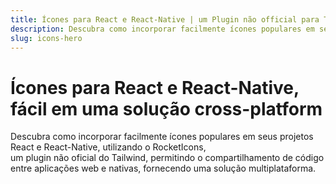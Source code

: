```yaml
---
title: Ícones para React e React-Native | um Plugin não official para Tailwind
description: Descubra como incorporar facilmente ícones populares em seus projetos React e React-Native, utilizando o RocketIcons, um plugin não oficial do Tailwind, permitindo o compartilhamento de código entre aplicações web e nativas, fornecendo uma solução multiplataforma.
slug: icons-hero
---
```


# Ícones para React e React-Native, fácil em uma solução cross-platform
Descubra como incorporar facilmente ícones populares em seus projetos React e React-Native, utilizando o RocketIcons,  
um plugin não oficial do Tailwind, permitindo o compartilhamento de código entre aplicações web e nativas, fornecendo uma solução multiplataforma.
